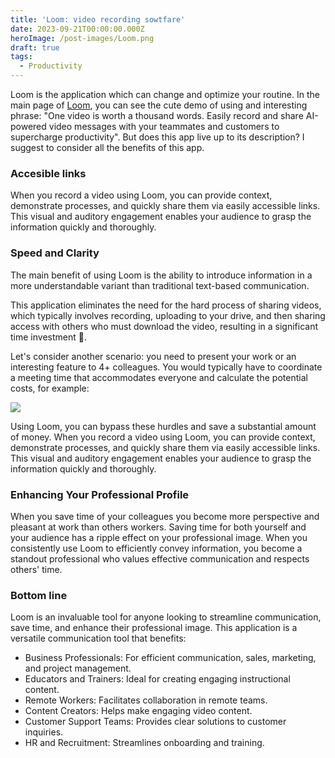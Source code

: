 ```yaml
---
title: 'Loom: video recording sowtfare'
date: 2023-09-21T00:00:00.000Z
heroImage: /post-images/Loom.png
draft: true
tags:
  - Productivity
---
```


Loom is the application which can change and optimize your routine. In the main page of [Loom](https://www.loom.com/), you can see the cute demo of using and interesting phrase: "One video is worth a thousand words. Easily record and share AI-powered video messages with your teammates and customers to supercharge productivity". But does this app live up to its description? I suggest to consider all the benefits of this app.

### Accesible links

When you record a video using Loom, you can provide context, demonstrate processes, and quickly share them via easily accessible links. This visual and auditory engagement enables your audience to grasp the information quickly and thoroughly.

### Speed and Clarity

The main benefit of using Loom is the ability to introduce information in a more understandable variant than traditional text-based communication.

This application eliminates the need for the hard process of sharing videos, which typically involves recording, uploading to your drive, and then sharing access with others who must download the video, resulting in a significant time investment 🤯.

Let's consider another scenario: you need to present your work or an interesting feature to 4+ colleagues. You would typically have to coordinate a meeting time that accommodates everyone and calculate the potential costs, for example:

![](/post-images/meeting-cost-google-2.png)

Using Loom, you can bypass these hurdles and save a substantial amount of money. When you record a video using Loom, you can provide context, demonstrate processes, and quickly share them via easily accessible links. This visual and auditory engagement enables your audience to grasp the information quickly and thoroughly.

### Enhancing Your Professional Profile

When you save time of your colleagues you become more perspective and pleasant at work than others workers. Saving time for both yourself and your audience has a ripple effect on your professional image. When you consistently use Loom to efficiently convey information, you become a standout professional who values effective communication and respects others' time.

### Bottom line

Loom is an invaluable tool for anyone looking to streamline communication, save time, and enhance their professional image. This application is a versatile communication tool that benefits:

* Business Professionals: For efficient communication, sales, marketing, and project management.
* Educators and Trainers: Ideal for creating engaging instructional content.
* Remote Workers: Facilitates collaboration in remote teams.
* Content Creators: Helps make engaging video content.
* Customer Support Teams: Provides clear solutions to customer inquiries.
* HR and Recruitment: Streamlines onboarding and training.

